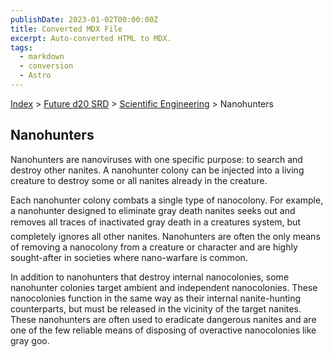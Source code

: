 ```yaml
---
publishDate: 2023-01-02T00:00:00Z
title: Converted MDX File
excerpt: Auto-converted HTML to MDX.
tags:
  - markdown
  - conversion
  - Astro
---
```






[Index](-index) > [Future d20 SRD](future-d20-srd-index) > [Scientific Engineering](future-d20-srd-scientific-engineering-index) > Nanohunters 




## Nanohunters


Nanohunters are nanoviruses with one specific purpose: to search and destroy other nanites. A nanohunter colony can be injected into a living creature to destroy some or all nanites already in the creature.


Each nanohunter colony combats a single type of nanocolony. For example, a nanohunter designed to eliminate gray death nanites seeks out and removes all traces of inactivated gray death in a creatures system, but completely ignores all other nanites. Nanohunters are often the only means of removing a nanocolony from a creature or character and are highly sought-after in societies where nano-warfare is common.


In addition to nanohunters that destroy internal nanocolonies, some nanohunter colonies target ambient and independent nanocolonies. These nanocolonies function in the same way as their internal nanite-hunting counterparts, but must be released in the vicinity of the target nanites. These nanohunters are often used to eradicate dangerous nanites and are one of the few reliable means of disposing of overactive nanocolonies like gray goo.



